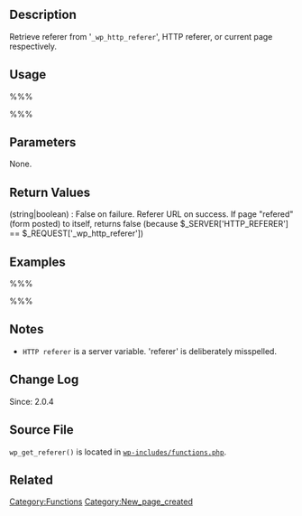 {{Languages|
{{en|Function Reference/wp_get_referer}}
{{ja|関数リファレンス/wp_get_referer}}
}}

== Description ==
Retrieve referer from '<tt>_wp_http_referer</tt>', HTTP referer, or current page respectively.

== Usage ==
%%%<?php wp_get_referer(); ?>%%%

== Parameters ==
None.

== Return Values ==
; (string&#124;boolean) : False on failure. Referer URL on success. If page "refered" (form posted) to itself, returns false (because $_SERVER['HTTP_REFERER'] == $_REQUEST['_wp_http_referer'])

== Examples ==
%%%<?php 
if ( wp_get_referer() )
{
    wp_safe_redirect( wp_get_referer() );
}
else
{
    wp_safe_redirect( get_home_url() );
}
?>%%%
<!-- Need creative examples. Feel free to link to external examples. -->

== Notes ==
* <tt>HTTP referer</tt> is a server variable. 'referer' is deliberately misspelled.

== Change Log ==
Since: 2.0.4

== Source File ==
<!-- Need links to current source code files -->
<tt>wp_get_referer()</tt> is located in <tt>[http://core.trac.wordpress.org/browser/trunk/wp-includes/functions.php wp-includes/functions.php]</tt>.

== Related ==
<!--
    To Do:
    Need to find related functions.
    Need to create groups of functions and create templates to add them to a page quickly.
    Some functions may be related to many groups of functions.
-->

{{Tag Footer}}

[[Category:Functions]]
[[Category:New_page_created]]